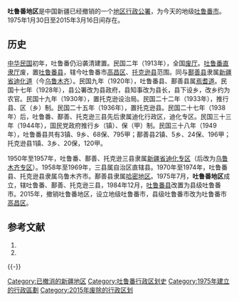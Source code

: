 {{Infobox Former Subdivision
|native_name               = 
|conventional_long_name    = 吐鲁番地区
|common_name               = 吐鲁番
|subdivision               = [[地区行政公署|地区]]
|nation                    = {{PRC}}
|year_start                = 1975年
|event_start               = 成立时间
|year_end                  = 2015年
|event_end                 = 撤销时间
|p1                        = 吐鲁番地区
|flag_p1                   = Flag of the People's Republic of China.svg
|s1                        = 吐鲁番市
|flag_s1                   = Flag of the People's Republic of China.svg
|image_map                 = China_Xinjiang_Turpan.svg
|image_map_caption         = 吐鲁番地区的地理位置
|capital                   = 吐鲁番市
|stat_year1                = 2010年
|stat_area1                = 69759.31
|stat_pop1                 = 622903
|today                     = [[吐鲁番市|吐鲁番市]]
}}

'''吐鲁番地区'''是中国新疆已经撤销的一个[[地区行政公署|地区行政公署]]，为今天的地级[[吐鲁番市|吐鲁番市]]。1975年1月30日至2015年3月16日间存在。

== 历史 ==

[[中华民国|中华民国]]初年，吐鲁番仍沿袭清建置。民国二年（1913年），全国[[废府州厅改县|废厅]]。[[吐鲁番直隶厅|吐鲁番直隶厅]]废，置[[吐鲁番县|吐鲁番县]]，辖今吐鲁番市[[高昌区|高昌区]]、[[托克逊县|托克逊县]]范围。同与[[鄯善县|鄯善县]]隶属[[新疆省_(中华民国)|新疆省]][[迪化道|迪化道]]（今[[乌鲁木齐|乌鲁木齐]]）。民国九年（1920年），吐鲁番县、鄯善县属[[焉耆道|焉耆道]]。民国十七年（1928年），县公署改为县政府，县知事改为县长，县下设乡，改乡约为农官。民国十九年（1930年），置托克逊设治局。民国二十二年（1933年），推行县、区（乡）制。民国二十五年（1936年），置托克逊县。民国二十七年（1938年）后，吐鲁番、鄯善、托克逊三县先后隶属迪化行政区，迪化专区。民国三十三年（1944年），国民党政府推行乡（镇）、保（甲）制。民国三十八年（1949年），吐鲁番县共有3镇、9乡、68保、795甲；鄯善县2镇、5乡、24保、196甲；托克逊县1镇、3乡、20保，120甲。

1950年至1957年，吐鲁番、鄯善、托克逊三县隶属[[新疆省_(中华人民共和国)|新疆省]][[迪化专区|迪化专区]]（后改为[[乌鲁木齐专区|乌鲁木齐专区]]）。1958年至1969年，三县属自治区直辖县。1970年至1974年，吐鲁番县、托克逊县隶属乌鲁木齐市。鄯善县隶属[[哈密地区|哈密地区]]。1975年7月，'''吐鲁番地区'''成立，辖吐鲁番、鄯善、托克逊三县，1984年12月，[[吐鲁番县|吐鲁番县]]改置为县级吐鲁番市。2015年，撤销吐鲁番地区，设立地级吐鲁番市，县级吐鲁番市改为吐鲁番市[[高昌区|高昌区]]。

== 参考文献 ==
{{Wikisource|国务院关于同意新疆维吾尔自治区撤销吐鲁番地区设立地级吐鲁番市的批复}}
# {{Cite book | author = 戴均良等 | title = 《中国古今地名大词典》 | location = 上海 | publisher = 上海辞书出版社 | date = 2005 | language = zh-hans }}
# {{Cite book | author = 史为乐 | title = 《中华人民共和国政区沿革（1949-2002）》 | location = 北京 | publisher = 人民出版社 | date = 2006 | language = zh-hans }}
{{reflist}}
{{-}}
{{新疆历史二级政区}}
[[Category:已撤消的新疆地区|Category:已撤消的新疆地区]]
[[Category:吐鲁番行政区划史|Category:吐鲁番行政区划史]]
[[Category:1975年建立的行政區劃|Category:1975年建立的行政區劃]]
[[Category:2015年废除的行政区划|Category:2015年废除的行政区划]]